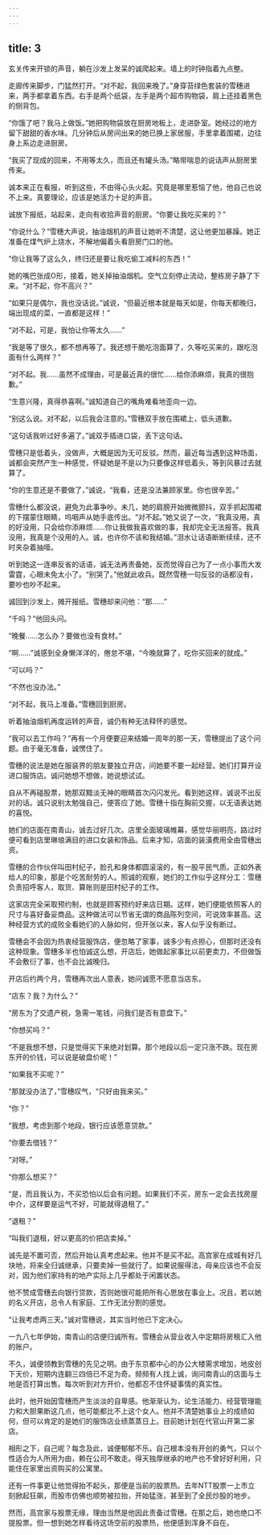 ```yaml
---
---
---
```

title: 3
---



玄关传来开锁的声音，躺在沙发上发呆的诚爬起来。墙上的时钟指着九点整。

走廊传来脚步，门猛然打开。“对不起，我回来晚了。”身穿苔绿色套装的雪穗进来，两手都拿着东西。右手是两个纸袋，左手是两个超市购物袋，肩上还挂着黑色的侧背包。

“你饿了吧？我马上做饭。”她把购物袋放在厨房地板上，走进卧室。她经过的地方留下甜甜的香水味。几分钟后从房间出来的她已换上家居服，手里拿着围裙，边往身上系边走进厨房。

“我买了现成的回来，不用等太久，而且还有罐头汤。”略带喘息的说话声从厨房里传来。

诚本来正在看报，听到这些，不由得心头火起。究竟是哪里惹恼了他，他自己也说不上来。真要理论，应该是她活力十足的声音。

诚放下报纸，站起来，走向有收拾声音的厨房。“你要让我吃买来的？”

“你说什么？”雪穗大声说，抽油烟机的声音让她听不清楚，这让他更加暴躁。她正准备在煤气炉上烧水，不解地偏着头看厨房门口的他。

“你让我等了这么久，终归还是要让我吃偷工减料的东西！”

她的嘴巴张成O形，接着，她关掉抽油烟机。空气立刻停止流动，整栋房子静了下来。“对不起，你不高兴？”

“如果只是偶尔，我也没话说。”诚说，“但最近根本就是每天如是，你每天都晚归，端出现成的菜，一直都是这样！”

“对不起，可是，我怕让你等太久……”

“我是等了很久，都不想再等了。我还想干脆吃泡面算了，久等吃买来的，跟吃泡面有什么两样？”

“对不起。我……虽然不成理由，可是最近真的很忙……给你添麻烦，我真的很抱歉。”

“生意兴隆，真得恭喜啊。”诚知道自己的嘴角难看地歪向一边。

“别这么说。对不起，以后我会注意的。”雪穗双手放在围裙上，低头道歉。

“这句话我听过好多遍了。”诚双手插进口袋，丢下这句话。

雪穗只是低着头，没做声，大概是因为无可反驳。然而，最近每当遇到这种场面，诚都会突然产生一种感觉，怀疑她是不是以为只要像这样低着头，等到风暴过去就算了。

“你的生意还是不要做了，”诚说，“我看，还是没法兼顾家里。你也很辛苦。”

雪穗什么都没说，避免为此事争吵。未几，她的肩膀开始微微颤抖，双手抓起围裙的下摆蒙住眼睛，呜咽声从她手底传出。“对不起。”她又说了一次，“我真没用，真的好没用，只会给你添麻烦……你让我做我喜欢做的事，我却完全无法报答。我真没用，我真是个没用的人。诚，也许你不该和我结婚。”泪水让话语断断续续，还不时夹杂着抽噎。

听到她这一连串反省的话语，诚无法再责备她，反而觉得自己为了一点小事而大发雷霆，心眼未免太小了。“别哭了。”他就此收兵。既然雪穗一句反驳的话都没有，要吵也吵不起来。

诚回到沙发上，摊开报纸。雪穗却来问他：“那……”

“千吗？”他回头问。

“晚餐……怎么办？要做也没有食材。”

“啊……”诚感到全身懒洋洋的，倦怠不堪，“今晚就算了，吃你买回来的就成。”

“可以吗？”

“不然也没办法。”

“对不起，我马上准备。”雪穗回到厨房。

听着抽油烟机再度运转的声音，诚仍有种无法释怀的感觉。

“我可以去工作吗？”再有一个月便要迎来结婚一周年的那一天，雪穗提出了这个问题。由于毫无准备，诚愣住了。

雪穗的说法是她在服装界的朋友要独立开店，问她要不要一起经营。她们打算开设进口服饰店。诚问她想不想做，她说想试试。

自从不再碰股票，她那双黯淡无神的眼睛首次闪闪发光。看到她这样，诚说不出反对的话。诚只说别太勉强自己，便答应了她。雪穗十指在胸前交握，以无语表达她的喜悦。

她们的店面在南青山，诚去过好几次。店里全面玻璃帷幕，感觉华丽明亮，路过时便可看到店里琳琅满目的进口女装和饰品。后来才知，店面的装潢费用全由雪穗出资。

雪穗的合作伙伴叫田村纪子，脸孔和身体都圆滚滚的，有一股平民气质。正如外表给人的印象，那是个吃苦耐劳的人。照诚的观察，她们的工作似乎这样分工：雪穗负责招呼客人，取货、算账则是田村纪子的工作。

这家店完全采取预约制，也就是顾客预约好来店日期。这样，她们便能依照客人的尺寸与喜好备妥商品。这种做法可以节省无谓的商品陈列空间，可说效率甚高。这种经营方式的成败全看她们的人脉如何，但开张以来，客人似乎没有断过。

雪穗会不会因为热衷经营服饰店，便忽略了家事，诚多少有点担心，但那时还没有这种现象。雪穗多半也怕诚这么想，开店后，她做起家事比以前更卖力，不但做饭不会敷衍了事，也不会比诚晚归。

开店后约两个月，雪穗再次出人意表，她问诚愿不愿意当店东。

“店东？我？为什么？”

“房东为了交遗产税，急需一笔钱，问我们是否有意盘下。”

“你想买吗？”

“不是我想不想，只是觉得买下来绝对划算。那个地段以后一定只涨不跌。现在房东开的价钱，可以说是破盘价呢！”

“如果我不买呢？”

“那就没办法了，”雪穗叹气，“只好由我来买。”

“你？”

“我想，考虑到那个地段，银行应该愿意贷款。”

“你要去借钱？”

“对呀。”

“你那么想买？”

“是，而且我认为，不买恐怕以后会有问题。如果我们不买，房东一定会去找房屋中介，这样要是运气不好，可能就得退租了。”

“退租？”

“叫我们退租，好以更高的价把店卖掉。”

诚先是不置可否，然后开始认真考虑起来。他并不是买不起。高宫家在成城有好几块地，将来全归诚继承，只要卖掉一些就行了。如果说服得法，母亲应该也不会反对，因为他们家持有的地产实际上几乎都处于闲置状态。

他不赞成雪穗去向银行贷款，否则她很可能把所有心思放在事业上。况且，若以她的名义开店，总令人有家庭、工作无法分割的感觉。

“让我考虑两三天。”诚对雪穗说，其实当时他已下定决心。

一九八七年伊始，南青山的店便归诚所有。雪穗会从营业收入中定期将房租汇入他的账户。

不久，诚便领教到雪穗的先见之明。由于东京都中心的办公大楼需求增加，地皮创下天价，短期内连翻三四倍已不足为奇。频频有人找上诚，询问南青山的店面与土地是否打算出售。每次听到对方开价，他都忍不住怀疑事情的真实性。

此时，他开始因雪穗而产生淡淡的自卑感。他渐渐认为，论生活能力、经营管理能力和大胆果断这几点，他可能都比不上这个女人。他并不清楚她事业上的成绩如何，但可以肯定的是她们的服饰店业绩蒸蒸日上。目前她计划在代官山开第二家店。

相形之下，自己呢？每念及此，诚便郁郁不乐。自己根本没有开创的勇气，只以个性适合为人所用为由，赖在公司不敢走。得天独厚继承的地产也不曾好好利用，只能住在家里出资购买的公寓里。

还有一件事更让他觉得抬不起头，那便是当前的股票热。去年NTT股票一上市立刻掀起狂飙，而股市仿佛也顺势被拉抬，开始猛涨，甚至到了全民炒股的地步。

然而，高宫家与股票无缘，理由当然是他因此责备过雪穗。在那之后，她也绝口不提股票。但一想到她怎样看待这场空前的股票热，他便感到浑身不自在。